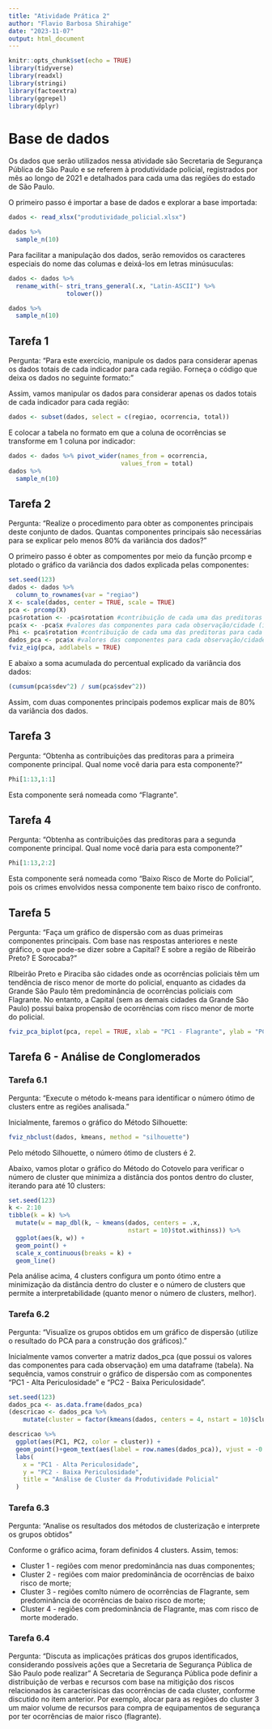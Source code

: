 ---
title: "Atividade Prática 2"
author: "Flavio Barbosa Shirahige"
date: "2023-11-07"
output: html_document
---

```{r warning=FALSE, message=FALSE}
knitr::opts_chunk$set(echo = TRUE)
library(tidyverse)
library(readxl)
library(stringi)
library(factoextra)
library(ggrepel)
library(dplyr)
```

# Base de dados


Os dados que serão utilizados nessa atividade são Secretaria de Segurança Pública de São Paulo e se referem à produtividade policial, registrados por mês ao longo de 2021 e detalhados para cada uma das regiões do estado de São Paulo.

O primeiro passo é importar a base de dados e explorar a base importada:

```{r}
dados <- read_xlsx("produtividade_policial.xlsx")

dados %>% 
  sample_n(10)
```
Para facilitar a manipulação dos dados, serão removidos os caracteres especiais do nome das columas e deixá-los em letras minúsuculas:
```{r}
dados <- dados %>% 
  rename_with(~ stri_trans_general(.x, "Latin-ASCII") %>% 
                tolower())

dados %>% 
  sample_n(10)
```

## Tarefa 1
Pergunta: "Para este exercício, manipule os dados para considerar apenas os dados totais de cada indicador para cada região. Forneça o código que deixa os dados no seguinte formato:"

Assim, vamos manipular os dados para considerar apenas os dados totais de cada indicador para cada região:
```{r}
dados <- subset(dados, select = c(regiao, ocorrencia, total))
```

E colocar a tabela no formato em que a coluna de ocorrências se transforme em 1 coluna por indicador:
```{r}
dados <- dados %>% pivot_wider(names_from = ocorrencia,
                               values_from = total)
dados %>% 
  sample_n(10)
```


## Tarefa 2

Pergunta: "Realize o procedimento para obter as componentes principais deste conjunto de dados. Quantas componentes principais são necessárias para se explicar pelo menos 80% da variância dos dados?"

O primeiro passo é obter as compomentes por meio da função prcomp e plotado o gráfico da variância dos dados explicada pelas componentes:
```{r}
set.seed(123)
dados <- dados %>% 
  column_to_rownames(var = "regiao")
X <- scale(dados, center = TRUE, scale = TRUE)
pca <- prcomp(X)
pca$rotation <- -pca$rotation #contribuição de cada uma das preditoras para cada uma das componentes (invertendo o sinal)
pca$x <- -pca$x #valores das componentes para cada observação/cidade (invertendo o sinal)
Phi <- pca$rotation #contribuição de cada uma das preditoras para cada uma das componentes com sinal invertido
dados_pca <- pca$x #valores das componentes para cada observação/cidade com sinal investido
fviz_eig(pca, addlabels = TRUE)
```

E abaixo a soma acumulada do percentual explicado da variância dos dados:
```{r}
(cumsum(pca$sdev^2) / sum(pca$sdev^2))
```

Assim, com duas componentes principais podemos explicar mais de 80% da variância dos dados.

## Tarefa 3

Pergunta: "Obtenha as contribuições das preditoras para a primeira componente principal. Qual nome você daria para esta componente?"
```{r}
Phi[1:13,1:1]
```
Esta componente será nomeada como "Flagrante". 


## Tarefa 4

Pergunta: "Obtenha as contribuições das preditoras para a segunda componente principal. Qual nome você daria para esta componente?"

```{r}
Phi[1:13,2:2]
```
Esta componente será nomeada como "Baixo Risco de Morte do Policial", pois os crimes envolvidos nessa componente tem baixo risco de confronto.

## Tarefa 5

Pergunta: "Faça um gráfico de dispersão com as duas primeiras componentes principais. Com base nas respostas anteriores e neste gráfico, o que pode-se dizer sobre a Capital? E sobre a região de Ribeirão Preto? E Sorocaba?"

RIbeirão Preto e Piraciba são cidades onde as ocorrências policiais têm um tendência de risco menor de morte do policial, enquanto as cidades da Grande São Paulo têm predominância de ocorrências policiais com Flagrante. No entanto, a Capital (sem as demais cidades da Grande São Paulo) possui baixa propensão de ocorrências com risco menor de morte do policial.


```{r}
fviz_pca_biplot(pca, repel = TRUE, xlab = "PC1 - Flagrante", ylab = "PC2 - Baixo Risco de Morte do Policial")

```


## Tarefa 6 - Análise de Conglomerados

### Tarefa 6.1
Pergunta: "Execute o método k-means para identificar o número ótimo de clusters entre as regiões analisada."

Inicialmente, faremos o gráfico do Método Silhouette:
```{r}
fviz_nbclust(dados, kmeans, method = "silhouette")
```

Pelo método Silhouette, o número ótimo de clusters é 2.

Abaixo, vamos plotar o gráfico do Método do Cotovelo para verificar o número de cluster que minimiza a distância dos pontos dentro do cluster, iterando para até 10 clusters:
```{r}
set.seed(123)
k <- 2:10
tibble(k = k) %>% 
  mutate(w = map_dbl(k, ~ kmeans(dados, centers = .x,
                                 nstart = 10)$tot.withinss)) %>% 
  ggplot(aes(k, w)) + 
  geom_point() + 
  scale_x_continuous(breaks = k) +
  geom_line()
```

Pela análise acima, 4 clusters configura um ponto ótimo entre a minimização da distância dentro do cluster e o número de clusters que permite a interpretabilidade (quanto menor o número de clusters, melhor).

### Tarefa 6.2
Pergunta: "Visualize os grupos obtidos em um gráfico de dispersão (utilize o resultado do PCA para a construção dos gráficos)."

Inicialmente vamos converter a matriz dados_pca (que possui os valores das componentes para cada observação) em uma dataframe (tabela). Na sequência, vamos construir o gráfico de dispersão com as componentes "PC1 - Alta Periculosidade" e "PC2 - Baixa Periculosidade".
```{r}
set.seed(123)
dados_pca <- as.data.frame(dados_pca)
(descricao <- dados_pca %>% 
    mutate(cluster = factor(kmeans(dados, centers = 4, nstart = 10)$cluster)))

descricao %>% 
  ggplot(aes(PC1, PC2, color = cluster)) + 
  geom_point()+geom_text(aes(label = row.names(dados_pca)), vjust = -0.5) + 
  labs(
    x = "PC1 - Alta Periculosidade",
    y = "PC2 - Baixa Periculosidade",
    title = "Análise de Cluster da Produtividade Policial"
  )
```

### Tarefa 6.3
Pergunta: "Analise os resultados dos métodos de clusterização e interprete os grupos obtidos"

Conforme o gráfico acima, foram definidos 4 clusters. Assim, temos: 

- Cluster 1 - regiões com menor predominância nas duas componentes;
- Cluster 2 - regiões com maior predominância de ocorrências de baixo risco de morte;
- Cluster 3 - regiões comlto número de ocorrências de Flagrante, sem predominância de ocorrências de baixo risco de morte;
- Cluster 4 - regiões com predominância de Flagrante, mas com risco de morte moderado.


### Tarefa 6.4
Pergunta: "Discuta as implicações práticas dos grupos identificados, considerando possíveis ações que a Secretaria de Segurança Pública de São Paulo pode realizar"
A Secretaria de Segurança Pública pode definir a distribuição de verbas e recursos com base na mitigição dos riscos relacionados às caracterísicas das ocorrências de cada cluster, conforme discutido no item anterior. Por exemplo, alocar para as regiões do cluster 3 um maior volume de recursos para compra de equipamentos de segurança por ter ocorrências de maior risco (flagrante).
